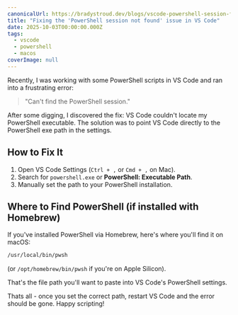 ```yaml
---
canonicalUrl: https://bradystroud.dev/blogs/vscode-powershell-session-fix
title: "Fixing the 'PowerShell session not found' issue in VS Code"
date: 2025-10-03T00:00:00.000Z
tags:
  - vscode
  - powershell
  - macos
coverImage: null
---
```


Recently, I was working with some PowerShell scripts in VS Code and ran into a frustrating error:

> "Can't find the PowerShell session."

After some digging, I discovered the fix: VS Code couldn't locate my PowerShell executable. The solution was to point VS Code directly to the PowerShell exe path in the settings.

## How to Fix It

1. Open VS Code Settings (`Ctrl + ,` or `Cmd + ,` on Mac).
2. Search for `powershell.exe` or **PowerShell: Executable Path**.
3. Manually set the path to your PowerShell installation.

## Where to Find PowerShell (if installed with Homebrew)

If you've installed PowerShell via Homebrew, here's where you'll find it on macOS:

```bash
/usr/local/bin/pwsh
```

(or `/opt/homebrew/bin/pwsh` if you're on Apple Silicon).

That's the file path you'll want to paste into VS Code's PowerShell settings.

Thats all - once you set the correct path, restart VS Code and the error should be gone. Happy scripting!